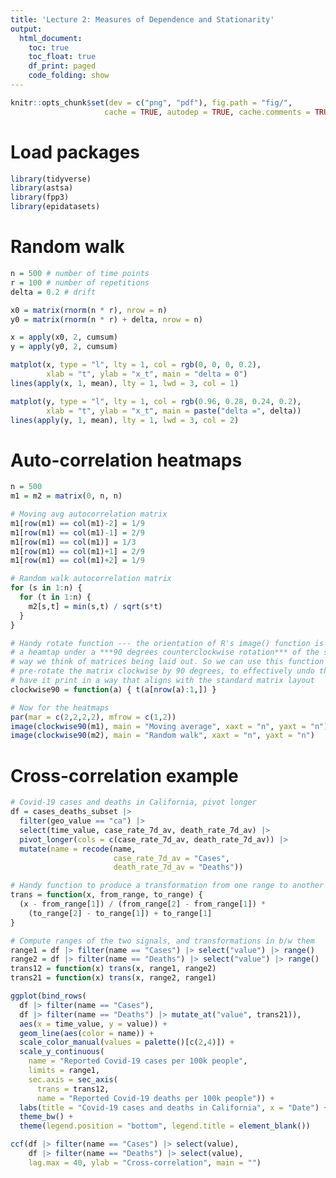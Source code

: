 ```yaml
---
title: 'Lecture 2: Measures of Dependence and Stationarity'
output:
  html_document:
    toc: true
    toc_float: true
    df_print: paged
    code_folding: show
---
```


```r
knitr::opts_chunk$set(dev = c("png", "pdf"), fig.path = "fig/",
                     cache = TRUE, autodep = TRUE, cache.comments = TRUE)
```

# Load packages

```r
library(tidyverse)
library(astsa)
library(fpp3)
library(epidatasets)
```

# Random walk

```r
n = 500 # number of time points
r = 100 # number of repetitions
delta = 0.2 # drift

x0 = matrix(rnorm(n * r), nrow = n)
y0 = matrix(rnorm(n * r) + delta, nrow = n)

x = apply(x0, 2, cumsum)
y = apply(y0, 2, cumsum)

matplot(x, type = "l", lty = 1, col = rgb(0, 0, 0, 0.2),
        xlab = "t", ylab = "x_t", main = "delta = 0")
lines(apply(x, 1, mean), lty = 1, lwd = 3, col = 1)

matplot(y, type = "l", lty = 1, col = rgb(0.96, 0.28, 0.24, 0.2),
        xlab = "t", ylab = "x_t", main = paste("delta =", delta))
lines(apply(y, 1, mean), lty = 1, lwd = 3, col = 2)
```

# Auto-correlation heatmaps

```r
n = 500
m1 = m2 = matrix(0, n, n)

# Moving avg autocorrelation matrix
m1[row(m1) == col(m1)-2] = 1/9
m1[row(m1) == col(m1)-1] = 2/9
m1[row(m1) == col(m1)] = 1/3
m1[row(m1) == col(m1)+1] = 2/9
m1[row(m1) == col(m1)+2] = 1/9

# Random walk autocorrelation matrix
for (s in 1:n) {
  for (t in 1:n) {
    m2[s,t] = min(s,t) / sqrt(s*t)
  }
}

# Handy rotate function --- the orientation of R's image() function is to plot
# a heamtap under a ***90 degrees counterclockwise rotation*** of the standard
# way we think of matrices being laid out. So we can use this function below to
# pre-rotate the matrix clockwise by 90 degrees, to effectively undo this and
# have it print in a way that aligns with the standard matrix layout
clockwise90 = function(a) { t(a[nrow(a):1,]) }

# Now for the heatmaps
par(mar = c(2,2,2,2), mfrow = c(1,2))
image(clockwise90(m1), main = "Moving average", xaxt = "n", yaxt = "n")
image(clockwise90(m2), main = "Random walk", xaxt = "n", yaxt = "n")
```

# Cross-correlation example

```r
# Covid-19 cases and deaths in California, pivot longer
df = cases_deaths_subset |>
  filter(geo_value == "ca") |>
  select(time_value, case_rate_7d_av, death_rate_7d_av) |>
  pivot_longer(cols = c(case_rate_7d_av, death_rate_7d_av)) |>
  mutate(name = recode(name, 
                       case_rate_7d_av = "Cases", 
                       death_rate_7d_av = "Deaths"))

# Handy function to produce a transformation from one range to another
trans = function(x, from_range, to_range) {
  (x - from_range[1]) / (from_range[2] - from_range[1]) *
    (to_range[2] - to_range[1]) + to_range[1]
}

# Compute ranges of the two signals, and transformations in b/w them
range1 = df |> filter(name == "Cases") |> select("value") |> range()
range2 = df |> filter(name == "Deaths") |> select("value") |> range()
trans12 = function(x) trans(x, range1, range2)
trans21 = function(x) trans(x, range2, range1)

ggplot(bind_rows(
  df |> filter(name == "Cases"),
  df |> filter(name == "Deaths") |> mutate_at("value", trans21)),
  aes(x = time_value, y = value)) +
  geom_line(aes(color = name)) +
  scale_color_manual(values = palette()[c(2,4)]) +
  scale_y_continuous(
    name = "Reported Covid-19 cases per 100k people", 
    limits = range1,
    sec.axis = sec_axis(
      trans = trans12, 
      name = "Reported Covid-19 deaths per 100k people")) +
  labs(title = "Covid-19 cases and deaths in California", x = "Date") +
  theme_bw() + 
  theme(legend.position = "bottom", legend.title = element_blank())

ccf(df |> filter(name == "Cases") |> select(value),
    df |> filter(name == "Deaths") |> select(value),
    lag.max = 40, ylab = "Cross-correlation", main = "")
```